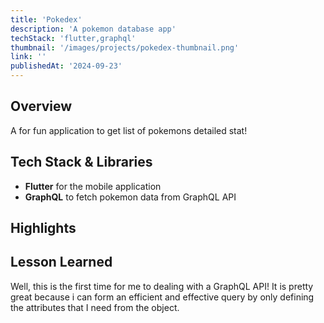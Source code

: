 ```yaml
---
title: 'Pokedex'
description: 'A pokemon database app'
techStack: 'flutter,graphql'
thumbnail: '/images/projects/pokedex-thumbnail.png'
link: ''
publishedAt: '2024-09-23'
---
```



## Overview
A for fun application to get list of pokemons detailed stat!


## Tech Stack & Libraries
- <SiFlutter /> <span>**Flutter** for the mobile application </span>
- <SiGraphql /> <span>**GraphQL** to fetch pokemon data from GraphQL API</span>

## Highlights
<LightboxCarousel images={images} height={700}/>

## Lesson Learned
Well, this is the first time for me to dealing with a GraphQL API!
It is pretty great because i can form an efficient and effective query
by only defining the attributes that I need from the object.
